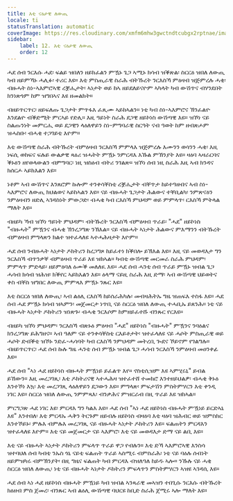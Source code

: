 ```yaml
---
title: እቲ ናዕታዊ ለውጢ
locale: ti
statusTranslation: automatic
coverImage: https://res.cloudinary.com/xmfm6mhw3gwctndtcubgx2rptnae/image/upload/v1740468922/small_cover_tratado_de_psicologia_revolucionaria_a4c0dca4e0.webp
sidebar:
    label: 12. እቲ ናዕታዊ ለውጢ
    order: 12
---
```

ሓደ ሰብ ንርእሱ ሓደ፡ ፍልይ ዝበለን ዘይክፈልን ምዃኑ ጌጋ ኣሚኑ ክሳብ ዝቕጽል፡ ስርርዕ ዝበለ ለውጢ ካብ ዘይምኻኑ ሓሊፉ፡ ተሪር እዩ። እቲ ምስጢራዊ ስራሕ ብትኹረት ንርእስኻ ምዕዛብ ዝጅምረሉ ሓቂ፡ ብዙሓት ስነ-ኣእምሮኣዊ ረቛሒታት፡ ኣነታት ወይ ከኣ ዘይደለይናዮም ኣካላት ካብ ውሽጥና ብሃንደበት ክንነጽጎም ከም ዝግበኣና እዩ ዘመልክት።

ብዘይጥርጥር፡ ዘይፍለጡ ጌጋታት ምጥፋእ ፈጺሙ ኣይከኣልን። ነቲ ካብ ስነ-ኣእምሮና ኽንፈልዮ እንደልዮ ብቕድሚት ምርኣይ የድሊ። እዚ ዓይነት ስራሕ ደጋዊ ዘይኮነስ ውሽጣዊ እዩ። ዝኾነ ናይ ስልጡንነት መምርሒ ወይ ደጋዊን ላዕለዋይን ስነ-ምግባራዊ ስርዓት ናብ ዓወት ከም ዘብጽሖም ዝሓስቡ፡ ብሓቂ ተጋገይቲ እዮም።

እቲ ውሽጣዊ ስራሕ ብትኹረት ብምዕዛብ ንርእስኻ ምምላእ ዝጅምረሉ እሙንን ወሳንን ሓቂ፡ እዚ ነፍሲ ወከፍና ፍሉይ ውልቃዊ ጻዕሪ ዝሓትት ምዃኑ ንምርዳእ እኹል ምኽንያት እዩ። ዛዕባ ኣዛራርባና ቕኑዕን ዘየወላውልን ብምግባር፡ ነዚ ዝስዕብ ብትሪ ንገልጽ። ዝኾነ ሰብ ነዚ ስራሕ እዚ ኣብ ክንዳና ክሰርሖ ኣይክእልን እዩ።

ነቶም ኣብ ውሽጥና እንጸሮም ኩሎም ተንቀሳቐስቲ ረቛሒታት ብቐጥታ ከይተዓዘብና ኣብ ስነ-ኣእምሮና ለውጢ ክህልወና ኣይከኣልን እዩ። ናይ ብዙሓት ጌጋታት ሕልውና ተቐቢልካ፡ ንምጽናዕን ንምዕዛብን ዘድሊ ኣገዳስነት ምውጋድ፡ ብሓቂ ካብ ርእስኻ ምህዳም ወይ ምምላጥ፡ ርእስኻ ምትላል ማለት እዩ።

ብዘይካ ኻብ ዝኾነ ዓይነት ምህዳም፡ ብትኹረት ንርእስኻ ብምዕዛብ ጥራይ፡ "ሓደ" ዘይኮነስ "ብዙሓት" ምዃንና ብሓቂ ኽንረጋግጽ ንኽእል። ናይ ብዙሓት ኣነታት ሕልውና ምእማንን ብትኹረት ብምዕዛብ ምግላጽን ክልተ ዝተፈላለዩ ኣተሓሕዛታት እዮም።

ሓደ ሰብ ንብዙሓት ኣነታት ዶክትሪን ከረጋግጾ ከይፈተነ ክቕበሎ ይኽእል እዩ። እዚ ናይ መወዳእታ ግን ንርእስኻ ብጥንቃቐ ብምዕዛብ ጥራይ እዩ ዝከኣል። ካብቲ ውሽጣዊ መርመራ ስራሕ ምህዳም፡ ምምላጥ ምድላይ፡ ዘይምዕባለ ዕሙቕ መለለዪ እዩ። ሓደ ሰብ ሓንቲ ሰብ ጥራይ ምዃኑ ዝብል ጌጋ ሓሳብ ክሳብ ዝሕዝ፡ ክቕየር ኣይክእልን እዩ። ዕላማ ናይዚ ስራሕ እዚ ድማ፡ ኣብ ውሽጣዊ ህይወትና ቀስ ብቐስ ዝግበር ለውጢ ምምጻእ ምዃኑ ንጹር እዩ።

እቲ ስርርዕ ዝበለ ለውጢ፡ ኣብ ልዕሊ ርእስኻ ከይሰራሕካሉ፡ መብዛሕትኡ ግዜ ዝጠፍእ ተስፋ እዩ። ሓደ ሰብ ሓደ ምዃኑ ክሳብ ዝኣምን፡ መጀመርታ ነጥቢ ናይ ስርርዕ ዝበለ ለውጢ ተሓቢኡ ይጸንሕ። ነቲ ናይ ብዙሓት ኣነታት ዶክትሪን ዝነጽጉ፡ ብሓቂ ንርእሶም ከምዘይፈተሹ ብንጹር የርእዩ።

ብዘይካ ዝኾነ ምህዳም፡ ንርእስኻ ብጽኑዕ ምዕዛብ "ሓደ" ዘይኮነስ "ብዙሓት" ምዃንና ንባዕልና ክንረጋግጽ ይሕግዘና። ኣብ ዓለም ናይ ተንቀሳቐስቲ ርእይቶታት፡ ዝተፈላለዩ ናይ ሓሶት ምስጢራዊ ወይ ሓሶት ድብቕቲ ዝኾኑ ንድፈ-ሓሳባት ካብ ርእስኻ ንምህዳም መትረቢ ጐደና ኾይኖም የገልግሉ። ብዘይጥርጥር፡ ሓደ ሰብ ኩሉ ግዜ ሓንቲ ሰብ ምዃኑ ዝብል ጌጋ ሓሳብ ንርእስኻ ንምዕዛብ መዐንቀፊ እዩ።

ሓደ ሰብ "ኣነ ሓደ ዘይኮነስ ብዙሓት ምዃነይ ይፈልጥ እየ። ኖስቲሲዝም እዩ ኣምሂሩኒ" ይብል ይኸውን። እዚ መረጋገጺ፡ እቲ ዶክትሪናዊ ኣተሓሕዛ ዝተፈተሸ ተመክሮ እንተዘይህልዎ፡ ብሓቂ ቅኑዕ እንተኾነ እኳ፡ እቲ መረጋገጺ ላዕለዋይን ደጋውን እዩ። ምግላጽ፡ ምፍታሽን ምስትምሃርን እቲ ቀንዲ ነገር እዩ። ስርርዕ ዝበለ ለውጢ ንምምጻእ፡ ብንቃሕና ምዝርራብ በዚ ጥራይ እዩ ዝከኣል።

ምርግጋጽ ሓደ ነገር እዩ፡ ምርዳእ ግን ካልእ እዩ። ሓደ ሰብ "ኣነ ሓደ ዘይኮነስ ብዙሓት ምዃነይ ይርድኣኒ እዩ" እንተበለ፡ እቲ ምርዳኡ ሓቅን ትርጉም ዘይብሉ ዘይኮነስ ብዛዕባ እቲ ዛዕባ ዝሕብር ወይ ዝምስክር እንተኾይኑ፡ ምሉእ ብምሉእ መረጋገጺ ናይ ብዙሓት ኣነታት ዶክትሪን እዩ። ፍልጠትን ምርዳእን ዝተፈላለዩ እዮም። እቲ ናይ መጀመርታ ናይ ኣእምሮ፡ እቲ ናይ መወዳእታ ድማ ናይ ልቢ እዩ።

እቲ ናይ ብዙሓት ኣነታት ዶክትሪን ምፍላጥ ጥራይ ዋጋ የብሉን። እቲ ድኻ ኣእምሮኣዊ እንስሳ ዝተባህለ ሰብ ካብቲ ንኡስ ጎኒ ናይቲ ፍልጠት ጥራይ ኣስሚሩ ብምስራሕ፡ ነቲ ናይ ባዕሉ ሰብነት ዘይምዝካሩ ብምኽንያት፡ በዚ ግዜና ፍልጠት ካብ ምርዳእ ብዝለዓለ ከይዱ ኣሎ። ንኹሉ ናይ ሓቂ ስርርዕ ዝበለ ለውጢ፡ ነቲ ናይ ብዙሓት ኣነታት ዶክትሪን ምፍላጥን ምስትምሃርን ኣዝዩ ኣገዳሲ እዩ።

ሓደ ሰብ ኣነ ሓደ ዘይኮነስ ብዙሓት ምዃነይ ካብ ዝብል ኣንጻራዊ መኣዝን ተበጊሱ ንርእሱ ብትኹረት ክዕዘብ ምስ ጀመረ፡ ብንጹር ኣብ ልዕሊ ውሽጣዊ ባህርዩ ከቢድ ስራሕ ጀሚሩ ኣሎ ማለት እዩ።

